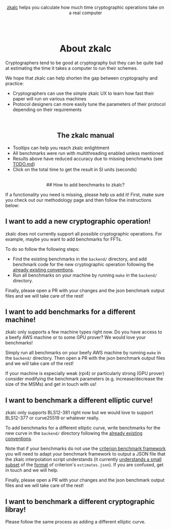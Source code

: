 



<Col span={16} offset={4}>

<center>

[zkalc](https://github.com/zkalc/zkalc) helps you calculate how much time
cryptographic operations take on a real computer

<br />
<br />

# About zkalc

</center>

Cryptographers tend to be good at cryptography but they can be quite bad at
estimating the time it takes a computer to run their schemes.

We hope that zkalc can help shorten the gap between cryptography and practice:

- Cryptographers can use the simple zkalc UX to learn how fast their paper will
  run on various machines
- Protocol designers can more easily tune the parameters of their protocol
  depending on their requirements

<br />

<center>

## The zkalc manual

</center>

- Tooltips can help you reach zkalc enlightment <br />
- All benchmarks were run with multithreading enabled unless mentioned <br />
- Results above <InlineMath math="\mathbb{2^{22}}" /> have reduced accuracy due
  to missing benchmarks (see
  [TODO.md](https://github.com/zkalc/zkalc/blob/main/TODO.md)) <br />
- Click on the total time to get the result in SI units (seconds) <br />

<br />

<center>
  ## How to add benchmarks to zkalc?
  <br />
</center>

If a functionality you need is missing, please help us add it! First, make sure
you <Link href="/methodology">check out our methodology page</Link> and then
follow the instructions below:

## I want to add a new cryptographic operation!

zkalc does not currently support all possible cryptographic operations. For
example, maybe you want to add benchmarks for FFTs.

To do so follow the following steps:

- Find the existing benchmarks in the `backend/` directory, and add benchmark
  code for the new cryptographic operation following the
  [already existing conventions](https://github.com/zkalc/zkalc/blob/main/backend/blstrs/benches/bench_blstrs.rs).
- Run all benchmarks on your machine by running `make` in the `backend/`
  directory.

Finally, please open a PR with your changes and the json benchmark output files
and we will take care of the rest!

## I want to add benchmarks for a different machine!

zkalc only supports a few machine types right now. Do you have access to a beefy
AWS machine or to some GPU prover? We would love your benchmarks!

Simply run all benchmarks on your beefy AWS machine by running `make` in the
`backend/` directory. Then open a PR with the json benchmark output files and we
will take care of the rest!

If your machine is especially weak (rpi4) or particularly strong (GPU prover)
consider modifying the benchmark parameters (e.g. increase/decrease the size of
the MSMs) and get in touch with us!

## I want to benchmark a different elliptic curve!

zkalc only supports BLS12-381 right now but we would love to support BLS12-377
or curve25519 or whatever really.

To add benchmarks for a different elliptic curve, write benchmarks for the new
curve in the `backend/` directory following the
[already existing conventions](https://github.com/zkalc/zkalc/blob/main/backend/blstrs/benches/bench_blstrs.rs).

Note that if your benchmarks do not use the
[criterion benchmark framework](https://docs.rs/criterion/latest/criterion/) you
will need to adapt your benchmark framework to output a JSON file that the zkalc
interpolation script understands (it currently
[understands a small subset](https://github.com/asn-d6/zkalc/blob/main/perf/fit.py#L128)
of the
[format](https://github.com/asn-d6/zkalc/blob/main/perf/blstrs/estimates.json)
of criterion's `estimates.json`). If you are confused, get in touch and we will
help.

Finally, please open a PR with your changes and the json benchmark output files
and we will take care of the rest!

## I want to benchmark a different cryptographic libray!

Please follow the same process as adding a different elliptic curve.
</Col>

